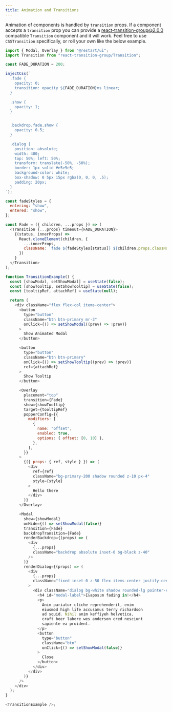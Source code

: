 ```yaml
---
title: Animation and Transitions
---
```


Animation of components is handled by `transition` props. If
a component accepts a `transition` prop you can provide
a [react-transition-group@2.0.0](https://github.com/reactjs/react-transition-group)
compatible `Transition` component and it will work. Feel free to use `CSSTransition`
specifically, or roll your own like the below example.

```js live
import { Modal, Overlay } from "@restart/ui";
import Transition from "react-transition-group/Transition";

const FADE_DURATION = 200;

injectCss(`
  .fade {
    opacity: 0;
    transition: opacity ${FADE_DURATION}ms linear;
  }

  .show {
    opacity: 1;
  }


  .backdrop.fade.show {
    opacity: 0.5;
  }

  .dialog {
    position: absolute;
    width: 400;
    top: 50%; left: 50%;
    transform: translate(-50%, -50%);
    border: 1px solid #e5e5e5;
    background-color: white;
    box-shadow: 0 5px 15px rgba(0, 0, 0, .5);
    padding: 20px;
  }
`);

const fadeStyles = {
  entering: "show",
  entered: "show",
};

const Fade = ({ children, ...props }) => (
  <Transition {...props} timeout={FADE_DURATION}>
    {(status, innerProps) =>
      React.cloneElement(children, {
        ...innerProps,
        className: `fade ${fadeStyles[status]} ${children.props.className}`,
      })
    }
  </Transition>
);

function TransitionExample() {
  const [showModal, setShowModal] = useState(false);
  const [showTooltip, setShowTooltip] = useState(false);
  const [tooltipRef, attachRef] = useState(null);

  return (
    <div className="flex flex-col items-center">
      <button
        type="button"
        className="btn btn-primary mr-3"
        onClick={() => setShowModal((prev) => !prev)}
      >
        Show Animated Modal
      </button>

      <button
        type="button"
        className="btn btn-primary"
        onClick={() => setShowTooltip((prev) => !prev)}
        ref={attachRef}
      >
        Show Tooltip
      </button>

      <Overlay
        placement="top"
        transition={Fade}
        show={showTooltip}
        target={tooltipRef}
        popperConfig={{
          modifiers: [
            {
              name: "offset",
              enabled: true,
              options: { offset: [0, 10] },
            },
          ],
        }}
      >
        {({ props: { ref, style } }) => (
          <div
            ref={ref}
            className="bg-primary-200 shadow rounded z-10 px-4"
            style={style}
          >
            Hello there
          </div>
        )}
      </Overlay>

      <Modal
        show={showModal}
        onHide={() => setShowModal(false)}
        transition={Fade}
        backdropTransition={Fade}
        renderBackdrop={(props) => (
          <div
            {...props}
            className="backdrop absolute inset-0 bg-black z-40"
          />
        )}
        renderDialog={(props) => (
          <div
            {...props}
            className="fixed inset-0 z-50 flex items-center justify-center pointer-events-none"
          >
            <div className="dialog bg-white shadow rounded-lg pointer-events-auto">
              <h4 id="modal-label">I&apos;m fading in!</h4>
              <p>
                Anim pariatur cliche reprehenderit, enim
                eiusmod high life accusamus terry richardson
                ad squid. Nihil anim keffiyeh helvetica,
                craft beer labore wes anderson cred nesciunt
                sapiente ea proident.
              </p>
              <button
                type="button"
                className="btn"
                onClick={() => setShowModal(false)}
              >
                Close
              </button>
            </div>
          </div>
        )}
      />
    </div>
  );
}

<TransitionExample />;
```
